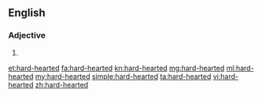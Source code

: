 ==English==

===Adjective===
{{en-adj}}

# {{alternative form of|hardhearted}}

[[et:hard-hearted]]
[[fa:hard-hearted]]
[[kn:hard-hearted]]
[[mg:hard-hearted]]
[[ml:hard-hearted]]
[[my:hard-hearted]]
[[simple:hard-hearted]]
[[ta:hard-hearted]]
[[vi:hard-hearted]]
[[zh:hard-hearted]]